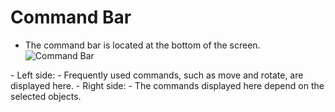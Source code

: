 # Command Bar
- The command bar is located at the bottom of the screen.
![Command Bar](/img/command-bar.png)
<div class="dl">
- Left side: 
   - Frequently used commands, such as move and rotate, are displayed here.
- Right side:
   - The commands displayed here depend on the selected objects.
</div>